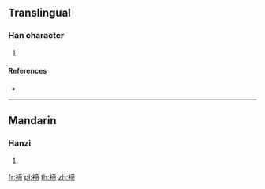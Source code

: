{{character info/new}}
==Translingual==

===Han character===
{{Han char|rn=145|rad=衣|as=09|sn=15|four=30117|canj=LYBB}}

# {{defn|Han|sort=衣09}}

====References====
* {{Han ref|kx=1120.180|dkj=34413|hdz=53104.050|uh=8905|ud=35077|bh=E7C2|bd=59330}}

----

==Mandarin==

===Hanzi===
{{cmn-hanzi|pin=[[tì]] ([[ti4]])|wg=t'i<sup>4</sup>}}

# {{defn|lang=cmn|sort=衣09}}

[[fr:褅]]
[[pl:褅]]
[[th:褅]]
[[zh:褅]]